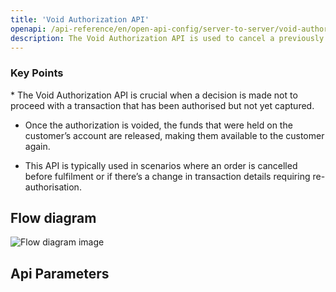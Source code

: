 ```yaml
---
title: 'Void Authorization API'
openapi: /api-reference/en/open-api-config/server-to-server/void-authorization.json POST /api/v1/server-to-server-interface/void
description: The Void Authorization API is used to cancel a previously authorized payment before the funds are captured, releasing the hold on the customer’s account.
---
```


### Key Points

<Info>
  * The Void Authorization API is crucial when a decision is made not to proceed with a transaction that has been authorised but not yet captured.

  * Once the authorization is voided, the funds that were held on the customer’s account are released, making them available to the customer again.

  * This API is typically used in scenarios where an order is cancelled before fulfilment or if there’s a change in transaction details requiring re-authorisation.
</Info>

## Flow diagram

![Flow diagram image](/images/timeline-diagram/flows-API-void.svg)

## Api Parameters